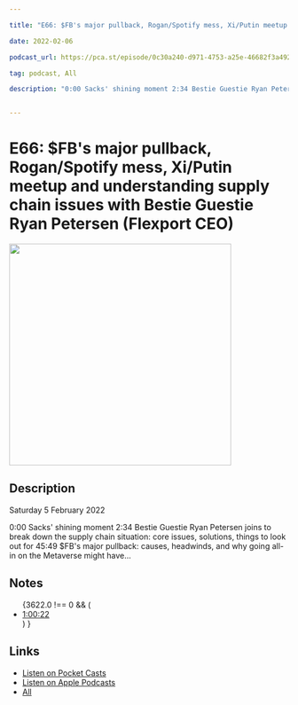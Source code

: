 ```yaml
---

title: "E66: $FB's major pullback, Rogan/Spotify mess, Xi/Putin meetup and understanding supply chain issues with Bestie Guestie Ryan Petersen (Flexport CEO) — All"

date: 2022-02-06

podcast_url: https://pca.st/episode/0c30a240-d971-4753-a25e-46682f3a492c?t=3622.0

tag: podcast, All

description: "0:00 Sacks' shining moment 2:34 Bestie Guestie Ryan Petersen joins to break down the supply chain situation: core issues, solutions, things to look out for 45:49 $FB's major pullback: causes, headwinds, and why going all-in on the Metaverse might have..."


---
```



# E66: $FB's major pullback, Rogan/Spotify mess, Xi/Putin meetup and understanding supply chain issues with Bestie Guestie Ryan Petersen (Flexport CEO)
<div style={{display: "flex", justifyContent: "center"}}>
    <Image src="https://static.pocketcasts.com/discover/images/400/299aad50-48a3-0138-976e-0acc26574db2.jpg" width="400" height="400" />
</div>


## Description

Saturday  5 February 2022

0:00 Sacks' shining moment 2:34 Bestie Guestie Ryan Petersen joins to break down the supply chain situation: core issues, solutions, things to look out for 45:49 $FB's major pullback: causes, headwinds, and why going all-in on the Metaverse might have...

## Notes

<ul id="notes">
{3622.0 !== 0 && (<li><a href="https://pca.st/episode/0c30a240-d971-4753-a25e-46682f3a492c?t=3622.0">1:00:22</a></li>) }
      </ul><span id="end" />
      

## Links

- [Listen on Pocket Casts](https://pca.st/episode/0c30a240-d971-4753-a25e-46682f3a492c?t=3622.0)
- [Listen on Apple Podcasts](https://podcasts.apple.com/us/podcast/feed/id1502871393)
- [All](http://allinchamathjason.libsyn.com/website)
  